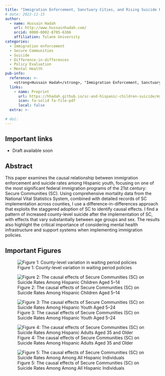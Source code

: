 ```yaml
---
title: "Immigration Enforcement, Sanctuary Cities, and Rising Suicide Rates Among Hispanic Youth"
# date: 2022-11-15
author:
  - name: Hussain Hadah
    url: http://www.hussainhadah.com/
    orcid: 0000-0002-8705-6386
    affiliation: Tulane University
categories: 
  - Immigration enforcement
  - Secure Communities
  - Suicide
  - Difference-in-differences
  - Policy Evaluation
  - Mental Health
pub-info:
  reference: >-
    <strong>Hussain Hadah</strong>, "Immigration Enforcement, Sanctuary Cities, and Rising Suicide Rates Among Hispanic Youth"</em>
  links:
    - name: Preprint
      url: https://hhadah.github.io/sc-and-hispanic-children-suicide/my_paper/sc_and_hispanic_children_suicide.pdf
      icon: fa-solid fa-file-pdf
      local: false
  extra: >-
    
# doi: 
---
```


## Important links

- Draft available soon


## Abstract

This paper examines the causal relationship between immigration enforcement and suicide rates among Hispanic youth, focusing on one of the most significant federal immigration programs of the 21st century: Secure Communities (SC). Using comprehensive mortality data from the National Vital Statistics System, combined with detailed records of SC implementation across counties, I use a difference-in-differences approach that exploits the staggered adoption of SC to identify causal effects. I find a pattern of increased county-level suicide after the implementation of SC, with effects that vary substantially between age groups and sex. The results also highlight the critical importance of considering mental health infrastructure and support systems when implementing immigration policies.

## Important Figures

![Figure 1: County-level variation in waiting period policies](04-staggarred_sample_panel_view.png)

![Figure 2: The causal effects of Secure Communities (SC) on Suicide Rates Among Hispanic Children Aged 5–14](19-CS_nytotsuic5to14hisp.png)

![Figure 3: The causal effects of Secure Communities (SC) on Suicide Rates Among Hispanic Youth Aged 5–24](26-CS_nytotsuic5to24hisp.png)

![Figure 4: The causal effects of Secure Communities (SC) on Suicide Rates Among Hispanic Adults Aged 35 and Older](33-CS_nytotsuicover34hisp.png)

![Figure 5: The causal effects of Secure Communities (SC) on Suicide Rates Among Among All Hispanic Individuals](40-CS_nytotsuichisp.png)

<!-- ## Citation

Hadah, Hussain, The Effect of Anti-Asian Attitudes on Asian Identity in the U.S. (September 24, 2024). Available at https://hhadah.github.io/asian-identity-attrition/my_paper/submit_preprint.pdf

```bibtex
@article{hadah2024hispanicidentity,
    Author = {Hadah, Hussain},
    Title = {The Effect of Anti-Asian Attitudes on Asian Identity in the U.S.},
    Year = {2024}}
``` -->